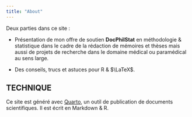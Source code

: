 ```yaml
---
title: "About"
---
```

Deux parties dans ce site :

- Présentation de mon offre de soutien **DocPhilStat** en méthodologie & statistique dans le cadre de la rédaction de mémoires et thèses mais aussi de projets de recherche dans le domaine médical ou paramédical au sens large.

- Des conseils, trucs et astuces pour R & $\LaTeX$.


::: {.callout-tip}
## TECHNIQUE

Ce site est généré avec [Quarto](https://quarto.org/docs/websites/), un outil de publication de documents scientifiques. Il est écrit en Markdown & R.  
:::
